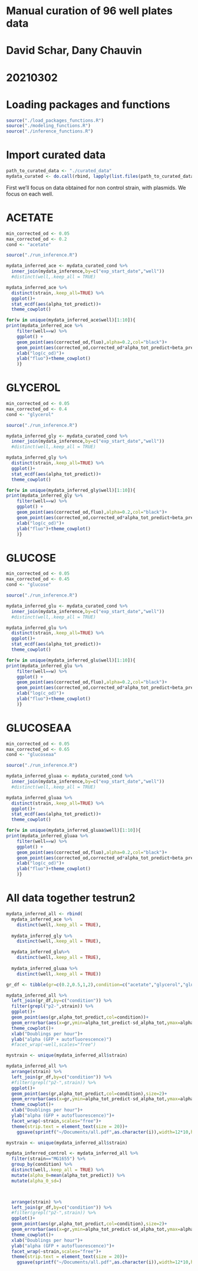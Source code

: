 # Manual curation of 96 well plates data
# David Schar, Dany Chauvin
# 20210302

# Loading packages and functions

```r
source("./load_packages_functions.R")
source("./modeling_functions.R")
source("./inference_functions.R")
```

# Import curated data

```r
path_to_curated_data <- "./curated_data"
mydata_curated <- do.call(rbind, lapply(list.files(path_to_curated_data,pattern=".csv",full.names=TRUE), readr::read_csv))
```

First we'll focus on data obtained for non control strain, with plasmids. We focus on each well.

# ACETATE

```r
min_corrected_od <- 0.05
max_corrected_od <- 0.2
cond <- "acetate"
```

```r
source("./run_inference.R")
```

```r
mydata_inferred_ace <- mydata_curated_cond %>% 
  inner_join(mydata_inference,by=c("exp_start_date","well"))
  #distinct(well,.keep_all = TRUE)

mydata_inferred_ace %>% 
  distinct(strain,.keep_all=TRUE) %>% 
  ggplot()+
  stat_ecdf(aes(alpha_tot_predict))+
  theme_cowplot()
```

```r
for(w in unique(mydata_inferred_ace$well)[1:10]){
print(mydata_inferred_ace %>%
    filter(well==w) %>%
    ggplot() +
    geom_point(aes(corrected_od,fluo),alpha=0.2,col="black")+
    geom_point(aes(corrected_od,corrected_od*alpha_tot_predict+beta_predict_ite),col="red")+
    xlab("log(c_od)")+
    ylab("fluo")+theme_cowplot()
    )}
```

# GLYCEROL

```r
min_corrected_od <- 0.05
max_corrected_od <- 0.4
cond <- "glycerol"
```

```r
source("./run_inference.R")
```

```r
mydata_inferred_gly <- mydata_curated_cond %>% 
  inner_join(mydata_inference,by=c("exp_start_date","well"))
  #distinct(well,.keep_all = TRUE)

mydata_inferred_gly %>% 
  distinct(strain,.keep_all=TRUE) %>% 
  ggplot()+
  stat_ecdf(aes(alpha_tot_predict))+
  theme_cowplot()
```

```r
for(w in unique(mydata_inferred_gly$well)[1:10]){
print(mydata_inferred_gly %>%
    filter(well==w) %>%
    ggplot() +
    geom_point(aes(corrected_od,fluo),alpha=0.2,col="black")+
    geom_point(aes(corrected_od,corrected_od*alpha_tot_predict+beta_predict_ite),col="red")+
    xlab("log(c_od)")+
    ylab("fluo")+theme_cowplot()
    )}
```

# GLUCOSE

```r
min_corrected_od <- 0.05
max_corrected_od <- 0.45
cond <- "glucose"
```

```r
source("./run_inference.R")
```

```r
mydata_inferred_glu <- mydata_curated_cond %>% 
  inner_join(mydata_inference,by=c("exp_start_date","well"))
  #distinct(well,.keep_all = TRUE)

mydata_inferred_glu %>% 
  distinct(strain,.keep_all=TRUE) %>% 
  ggplot()+
  stat_ecdf(aes(alpha_tot_predict))+
  theme_cowplot()
```

```r
for(w in unique(mydata_inferred_glu$well)[1:10]){
print(mydata_inferred_glu %>%
    filter(well==w) %>%
    ggplot() +
    geom_point(aes(corrected_od,fluo),alpha=0.2,col="black")+
    geom_point(aes(corrected_od,corrected_od*alpha_tot_predict+beta_predict_ite),col="red")+
    xlab("log(c_od)")+
    ylab("fluo")+theme_cowplot()
    )}
```

# GLUCOSEAA

```r
min_corrected_od <- 0.05
max_corrected_od <- 0.65
cond <- "glucoseaa"
```

```r
source("./run_inference.R")
```

```r
mydata_inferred_gluaa <- mydata_curated_cond %>% 
  inner_join(mydata_inference,by=c("exp_start_date","well"))
  #distinct(well,.keep_all = TRUE)

mydata_inferred_gluaa %>% 
  distinct(strain,.keep_all=TRUE) %>% 
  ggplot()+
  stat_ecdf(aes(alpha_tot_predict))+
  theme_cowplot()
```

```r
for(w in unique(mydata_inferred_gluaa$well)[1:10]){
print(mydata_inferred_gluaa %>%
    filter(well==w) %>%
    ggplot() +
    geom_point(aes(corrected_od,fluo),alpha=0.2,col="black")+
    geom_point(aes(corrected_od,corrected_od*alpha_tot_predict+beta_predict_ite),col="red")+
    xlab("log(c_od)")+
    ylab("fluo")+theme_cowplot()
    )}
```

# All data together testrun2

```r
mydata_inferred_all <- rbind(
  mydata_inferred_ace %>% 
    distinct(well,.keep_all = TRUE),
  
  mydata_inferred_gly %>% 
    distinct(well,.keep_all = TRUE),

  mydata_inferred_glu%>% 
    distinct(well,.keep_all = TRUE),
  
  mydata_inferred_gluaa %>% 
    distinct(well,.keep_all = TRUE))
```

```r
gr_df <- tibble(gr=c(0.2,0.5,1,2),condition=c("acetate","glycerol","glucose","glucoseaa"))

mydata_inferred_all %>% 
  left_join(gr_df,by=c("condition")) %>% 
  filter(grepl("p2-",strain)) %>% 
  ggplot()+
  geom_point(aes(gr,alpha_tot_predict,col=condition))+
  geom_errorbar(aes(x=gr,ymin=alpha_tot_predict-sd_alpha_tot,ymax=alpha_tot_predict+sd_alpha_tot))+
  theme_cowplot()+
  xlab("Doublings per hour")+
  ylab("alpha (GFP + autofluorescence)")
  #facet_wrap(~well,scales="free")
```

```r
mystrain <- unique(mydata_inferred_all$strain)

mydata_inferred_all %>%
  arrange(strain) %>% 
  left_join(gr_df,by=c("condition")) %>% 
  #filter(grepl("p2-",strain)) %>% 
  ggplot()+
  geom_point(aes(gr,alpha_tot_predict,col=condition),size=2)+
  geom_errorbar(aes(x=gr,ymin=alpha_tot_predict-sd_alpha_tot,ymax=alpha_tot_predict+sd_alpha_tot))+
  theme_cowplot()+
  xlab("Doublings per hour")+
  ylab("alpha (GFP + autofluorescence)")+
  facet_wrap(~strain,scales="free")+
  theme(strip.text = element_text(size = 20))+
    ggsave(sprintf("~/Documents/all.pdf",as.character(i)),width=12*10,height=7*10,dpi=100,limitsize = FALSE)
```

```r
mystrain <- unique(mydata_inferred_all$strain)

mydata_inferred_control <- mydata_inferred_all %>% 
  filter(strain=="MG1655") %>% 
  group_by(condition) %>% 
  distinct(well,.keep_all = TRUE) %>% 
  mutate(alpha_0=mean(alpha_tot_predict)) %>% 
  mutate(alpha_0_sd=)



  arrange(strain) %>% 
  left_join(gr_df,by=c("condition")) %>% 
  #filter(grepl("p2-",strain)) %>%
  ggplot()+
  geom_point(aes(gr,alpha_tot_predict,col=condition),size=2)+
  geom_errorbar(aes(x=gr,ymin=alpha_tot_predict-sd_alpha_tot,ymax=alpha_tot_predict+sd_alpha_tot))+
  theme_cowplot()+
  xlab("Doublings per hour")+
  ylab("alpha (GFP + autofluorescence)")+
  facet_wrap(~strain,scales="free")+
  theme(strip.text = element_text(size = 20))+
    ggsave(sprintf("~/Documents/all.pdf",as.character(i)),width=12*10,height=7*10,dpi=100,limitsize = FALSE)
```

